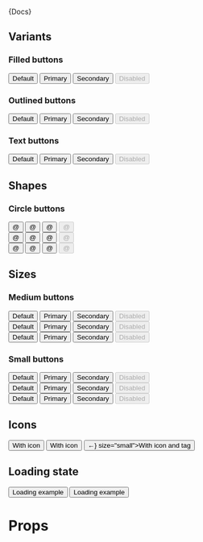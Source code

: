 


<Meta title="Components|Buttons" component={Button} />

<Description>{Docs}</Description>

## Variants

### Filled buttons

<Preview>
  <Story name="Filled" parameters={{ decorators: [withKnobs,withA11y] }}>
    <div class="row-items">
      <Button isLoading={knobButtonLoading()}>Default</Button>
      <Button isLoading={knobButtonLoading()} color="primary">Primary</Button>
      <Button isLoading={knobButtonLoading()} color="secondary">Secondary</Button>
      <Button isLoading={knobButtonLoading()} disabled>Disabled</Button>
    </div>
  </Story>
</Preview>

### Outlined buttons

<Preview>
  <Story name="Outlined" parameters={{ decorators: [withKnobs,withA11y] }}>
    <div class="row-items">
      <Button isLoading={knobButtonLoading()} variant="outlined">Default</Button>
      <Button isLoading={knobButtonLoading()} color="primary" variant="outlined">
        Primary
      </Button>
      <Button isLoading={knobButtonLoading()} color="secondary" variant="outlined">
        Secondary
      </Button>
      <Button isLoading={knobButtonLoading()} disabled variant="outlined">
        Disabled
      </Button>
    </div>
  </Story>
</Preview>

### Text buttons

<Preview>
  <Story name="Text" parameters={{ decorators: [withKnobs,withA11y] }}>
    <div class="row-items">
      <Button isLoading={knobButtonLoading()} variant="text">Default</Button>
      <Button isLoading={knobButtonLoading()} color="primary" variant="text">
        Primary
      </Button>
      <Button isLoading={knobButtonLoading()} color="secondary" variant="text">
        Secondary
      </Button>
      <Button isLoading={knobButtonLoading()} disabled variant="text">
        Disabled
      </Button>
    </div>
  </Story>
</Preview>

## Shapes

### Circle buttons

<Preview>
  <Story name="Circle" parameters={{ decorators: [withKnobs,withA11y] }}>
    <div>
      <div class="row-items">
        <Button isLoading={knobButtonLoading()} size={knobButtonSizes()} shape="circle">
          @
        </Button>
        <Button isLoading={knobButtonLoading()} color="primary" size={knobButtonSizes()} shape="circle">
          @
        </Button>
        <Button isLoading={knobButtonLoading()} color="secondary" size={knobButtonSizes()} shape="circle">
          @
        </Button>
        <Button isLoading={knobButtonLoading()} size={knobButtonSizes()} shape="circle" disabled>
          @
        </Button>
      </div>
      <div class="row-items">
        <Button isLoading={knobButtonLoading()} size={knobButtonSizes()} shape="circle" variant="outlined">@</Button>
        <Button isLoading={knobButtonLoading()} color="primary" variant="outlined" size={knobButtonSizes()} shape="circle">
          @
        </Button>
        <Button isLoading={knobButtonLoading()} color="secondary" variant="outlined" size={knobButtonSizes()} shape="circle">
          @
        </Button>
        <Button isLoading={knobButtonLoading()} size={knobButtonSizes()} shape="circle" variant="outlined" disabled>
          @
        </Button>
      </div>
      <div class="row-items">
        <Button isLoading={knobButtonLoading()} size={knobButtonSizes()} shape="circle" variant="text">@</Button>
        <Button isLoading={knobButtonLoading()} color="primary" variant="text" size={knobButtonSizes()} shape="circle">
          @
        </Button>
        <Button isLoading={knobButtonLoading()} color="secondary" variant="text" size={knobButtonSizes()} shape="circle">
          @
        </Button>
        <Button isLoading={knobButtonLoading()} size={knobButtonSizes()} shape="circle" variant="text" disabled>
          @
        </Button>
      </div>
    </div>
  </Story>
</Preview>

## Sizes

### Medium buttons

<Preview>
  <Story name="Medium" parameters={{ decorators: [withKnobs,withA11y] }}>
    <div>
      <div class="row-items">
        <Button isLoading={knobButtonLoading()} size="medium">Default</Button>
        <Button isLoading={knobButtonLoading()} color="primary" size="medium">
          Primary
        </Button>
        <Button isLoading={knobButtonLoading()} color="secondary" size="medium">
          Secondary
        </Button>
        <Button isLoading={knobButtonLoading()} size="medium" disabled>
          Disabled
        </Button>
      </div>
      <div class="row-items">
        <Button isLoading={knobButtonLoading()} size="medium" variant="outlined">Default</Button>
        <Button isLoading={knobButtonLoading()} color="primary" variant="outlined" size="medium">
          Primary
        </Button>
        <Button isLoading={knobButtonLoading()} color="secondary" variant="outlined" size="medium">
          Secondary
        </Button>
        <Button isLoading={knobButtonLoading()} size="medium" variant="outlined" disabled>
          Disabled
        </Button>
      </div>
      <div class="row-items">
        <Button isLoading={knobButtonLoading()} size="medium" variant="text">Default</Button>
        <Button isLoading={knobButtonLoading()} color="primary" variant="text" size="medium">
          Primary
        </Button>
        <Button isLoading={knobButtonLoading()} color="secondary" variant="text" size="medium">
          Secondary
        </Button>
        <Button isLoading={knobButtonLoading()} size="medium" variant="text" disabled>
          Disabled
        </Button>
      </div>
    </div>
  </Story>
</Preview>

### Small buttons

<Preview>
  <Story name="Small" parameters={{ decorators: [withKnobs,withA11y] }}>
    <div>
      <div class="row-items">
        <Button isLoading={knobButtonLoading()} size="small">Default</Button>
        <Button isLoading={knobButtonLoading()} color="primary" size="small">
          Primary
        </Button>
        <Button isLoading={knobButtonLoading()} color="secondary" size="small">
          Secondary
        </Button>
        <Button isLoading={knobButtonLoading()} size="small" disabled>
          Disabled
        </Button>
      </div>
      <div class="row-items">
        <Button isLoading={knobButtonLoading()} size="small" variant="outlined">Default</Button>
        <Button isLoading={knobButtonLoading()} color="primary" variant="outlined" size="small">
          Primary
        </Button>
        <Button isLoading={knobButtonLoading()} color="secondary" variant="outlined" size="small">
          Secondary
        </Button>
        <Button isLoading={knobButtonLoading()} size="small" variant="outlined" disabled>
          Disabled
        </Button>
      </div>
      <div class="row-items">
        <Button isLoading={knobButtonLoading()} size="small" variant="text">Default</Button>
        <Button isLoading={knobButtonLoading()} color="primary" variant="text" size="small">
          Primary
        </Button>
        <Button isLoading={knobButtonLoading()} color="secondary" variant="text" size="small">
          Secondary
        </Button>
        <Button isLoading={knobButtonLoading()} size="small" variant="text" disabled>
          Disabled
        </Button>
      </div>
    </div>
  </Story>
</Preview>

## Icons

<Preview>
  <Story name="Icons" parameters={{ decorators: [withKnobs,withA11y] }}>
    <div class="row-items">
      <Button isLoading={knobButtonLoading()} startIcon="←" variant="outlined">With icon</Button>
      <Button isLoading={knobButtonLoading()} endIcon="→" variant="outlined">With icon</Button>
      <Button isLoading={knobButtonLoading()} startIcon={<span>←</span>} size="small">With icon and tag</Button>
    </div>
  </Story>
</Preview>

## Loading state

<Preview>
  <Story name="Loading state" parameters={{ decorators: [withKnobs,withA11y] }}>
    <div class="row-items">
      <Button isLoading={true} color="primary">Loading example</Button>
      <Button isLoading={true} color="secondary" size="small">Loading example</Button>
    </div>
  </Story>
</Preview>

# Props

<Props of={Button} />
